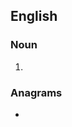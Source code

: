 {{also|tail fins}}
==English==

===Noun===
{{head|en|noun plural form}}

# {{plural of|tailfin|lang=en}}

===Anagrams===
* {{anagrams|en|Filastin|finalist}}
